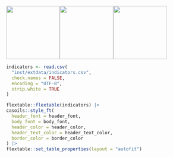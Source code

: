 ![](https://raw.githack.com/WA-Department-of-Agriculture/soils/main/figures/curve-more.png){width="1.5in"
fig-alt="More is better scoring curve"}![](https://raw.githack.com/WA-Department-of-Agriculture/soils/main/figures/curve-optimal.png){width="1.5in"
fig-alt="Optimal range scoring curve"}![](https://raw.githack.com/WA-Department-of-Agriculture/soils/main/figures/curve-less.png){width="1.5in"
fig-alt="Less is better scoring curve"}


```r
indicators <- read.csv(
  "inst/extdata/indicators.csv",
  check.names = FALSE,
  encoding = "UTF-8",
  strip.white = TRUE
)
```

```r
flextable::flextable(indicators) |>
casoils::style_ft(
  header_font = header_font,
  body_font = body_font,
  header_color = header_color,
  header_text_color = header_text_color,
  border_color = border_color
) |>
flextable::set_table_properties(layout = "autofit")

```
